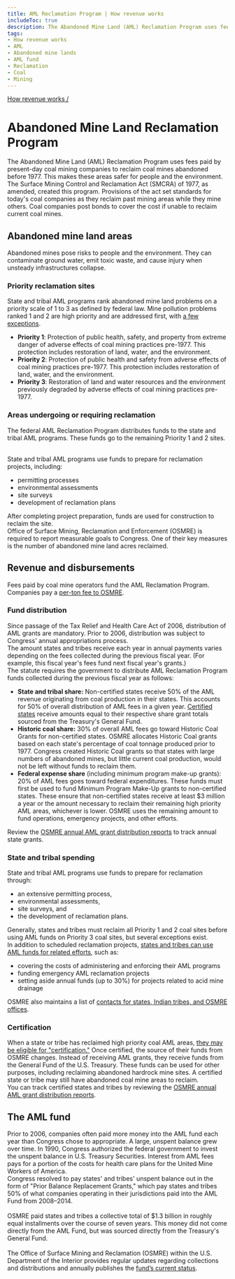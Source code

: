 ```yaml
---
title: AML Reclamation Program | How revenue works
includeToc: true
description: The Abandoned Mine Land (AML) Reclamation Program uses fees paid by present-day coal mining companies to reclaim coal mines abandoned before 1977.
tags:
- How revenue works
- AML
- Abandoned mine lands
- AML fund
- Reclamation
- Coal
- Mining
---
```


[How revenue works /](/how-revenue-works/)

# Abandoned Mine Land Reclamation Program

The Abandoned Mine Land (AML) Reclamation Program uses fees paid by present-day coal mining companies to <GlossaryTerm>reclaim</GlossaryTerm> coal mines abandoned before 1977. This makes these areas safer for people and the environment. The Surface Mining Control and Reclamation Act (SMCRA) of 1977, as amended, created this program. Provisions of the act set standards for today's coal companies as they reclaim past mining areas while they mine others. Coal companies post bonds to cover the cost if unable to reclaim current coal mines.

## Abandoned mine land areas

Abandoned mines pose risks to people and the environment. They can contaminate ground water, emit toxic waste, and cause injury when unsteady infrastructures collapse.

### Priority reclamation sites

State and tribal AML programs rank abandoned mine land problems on a priority scale of 1 to 3 as defined by federal law. Mine pollution problems ranked 1 and 2 are high priority and are addressed first, with <a href="https://www.law.cornell.edu/uscode/text/30/1233">a few exceptions</a>.

- **Priority 1**: Protection of public health, safety, and property from extreme danger of adverse effects of coal mining practices pre-1977. This protection includes restoration of land, water, and the environment.
- **Priority 2**: Protection of public health and safety from adverse effects of coal mining practices pre-1977. This protection includes restoration of land, water, and the environment.
- **Priority 3**: Restoration of land and water resources and the environment previously degraded by adverse effects of coal mining practices pre-1977.


### Areas undergoing or requiring reclamation

The federal AML Reclamation Program distributes funds to the state and tribal AML programs. These funds go to the remaining Priority 1 and 2 sites.

<br />
State and tribal AML programs use funds to prepare for reclamation projects, including:

- permitting processes
- environmental assessments
- site surveys
- development of reclamation plans

After completing project preparation, funds are used for construction to reclaim the site.
<br />
Office of Surface Mining, Reclamation and Enforcement (OSMRE) is required to report measurable goals to Congress. One of their key measures is the number of abandoned mine land acres reclaimed.

## Revenue and disbursements

Fees paid by coal mine operators fund the AML Reclamation Program. Companies pay a <a href="https://www.gpo.gov/fdsys/granule/USCODE-2011-title30/USCODE-2011-title30-chap25-subchapIV-sec1232">per-ton fee to OSMRE</a>.

### Fund distribution

Since passage of the Tax Relief and Health Care Act of 2006, distribution of AML grants are mandatory. Prior to 2006, distribution was subject to Congress' annual <GlossaryTerm>appropriations</GlossaryTerm> process.
<br />
The amount states and tribes receive each year in annual payments varies depending on the fees collected during the previous fiscal year. (For example, this fiscal year's fees fund next fiscal year's grants.)
<br />
The statute requires the government to distribute AML Reclamation Program funds collected during the previous fiscal year as follows:

- **State and tribal share:** Non-certified states receive 50% of the AML revenue originating from coal production in their states. This accounts for 50% of overall distribution of AML fees in a given year. <a href="#cert">Certified states</a> receive amounts equal to their respective share grant totals sourced from the Treasury's General Fund.
- **Historic coal share:** 30% of overall AML fees go toward Historic Coal Grants for non-certified states. OSMRE allocates Historic Coal grants based on each state's percentage of coal tonnage produced prior to 1977. Congress created Historic Coal grants so that states with large numbers of abandoned mines, but little current coal production, would not be left without funds to reclaim them.
- **Federal expense share** (including minimum program make-up grants): 20% of AML fees goes toward federal expenditures. These funds must first be used to fund Minimum Program Make-Up grants to non-certified states. These ensure that non-certified states receive at least $3 million a year or the amount necessary to reclaim their remaining high priority AML areas, whichever is lower. OSMRE uses the remaining amount to fund operations, emergency projects, and other efforts.

Review the <a href="https://www.osmre.gov/resources/grants-resources">OSMRE annual AML grant distribution reports</a> to track annual state grants.

### State and tribal spending

State and tribal AML programs use funds to prepare for reclamation through:

- an extensive permitting process, 
- environmental assessments, 
- site surveys, and 
- the development of reclamation plans. 

Generally, states and tribes must reclaim all Priority 1 and 2 coal sites before using AML funds on Priority 3 coal sites, but several exceptions exist.
<br />
In addition to scheduled reclamation projects, <a href="https://www.gpo.gov/fdsys/pkg/USCODE-2010-title30/pdf/USCODE-2010-title30-chap25-subchapIV-sec1231.pdf">states and tribes can use AML funds for related efforts</a>, such as:

- covering the costs of administering and enforcing their AML programs
- funding emergency AML reclamation projects
- setting aside annual funds (up to 30%) for projects related to acid mine drainage

OSMRE also maintains a list of <a href="https://www.osmre.gov/contact-us/state-tribal-contacts">contacts for states, Indian tribes, and OSMRE offices</a>.

<h3 id="cert">Certification</h3>

When a state or tribe has reclaimed high priority coal AML areas, <a href="https://www.law.cornell.edu/uscode/text/30/1240">they may be eligible for "certification."</a> Once certified, the source of their funds from OSMRE changes. Instead of receiving AML grants, they receive funds from the General Fund of the U.S. Treasury. These funds can be used for other purposes, including reclaiming abandoned hardrock mine sites. A certified state or tribe may still have abandoned coal mine areas to reclaim.
<br />
You can track certified states and tribes by reviewing the <a href="https://www.osmre.gov/resources/grants-resources">OSMRE annual AML grant distribution reports</a>.

## The AML fund

Prior to 2006, companies often paid more money into the AML fund each year than Congress chose to appropriate. A large, unspent balance grew over time. In 1990, Congress authorized the federal government to invest the unspent balance in U.S. Treasury Securities. Interest from AML fees pays for a portion of the costs for health care plans for the United Mine Workers of America.
<br />
Congress resolved to pay states' and tribes' unspent balance out in the form of "Prior Balance Replacement Grants," which pay states and tribes 50% of what companies operating in their jurisdictions paid into the AML Fund from 2008–2014.
<br /><br />
OSMRE paid states and tribes a collective total of $1.3 billion in roughly equal installments over the course of seven years. This money did not come directly from the AML Fund, but was sourced directly from the Treasury's General Fund.
<br /><br />
The Office of Surface Mining and Reclamation (OSMRE) within the U.S. Department of the Interior provides regular updates regarding collections and distributions and annually publishes the <a href="https://www.osmre.gov/programs/abandoned-mine-land-awards-program">fund’s current status</a>.
